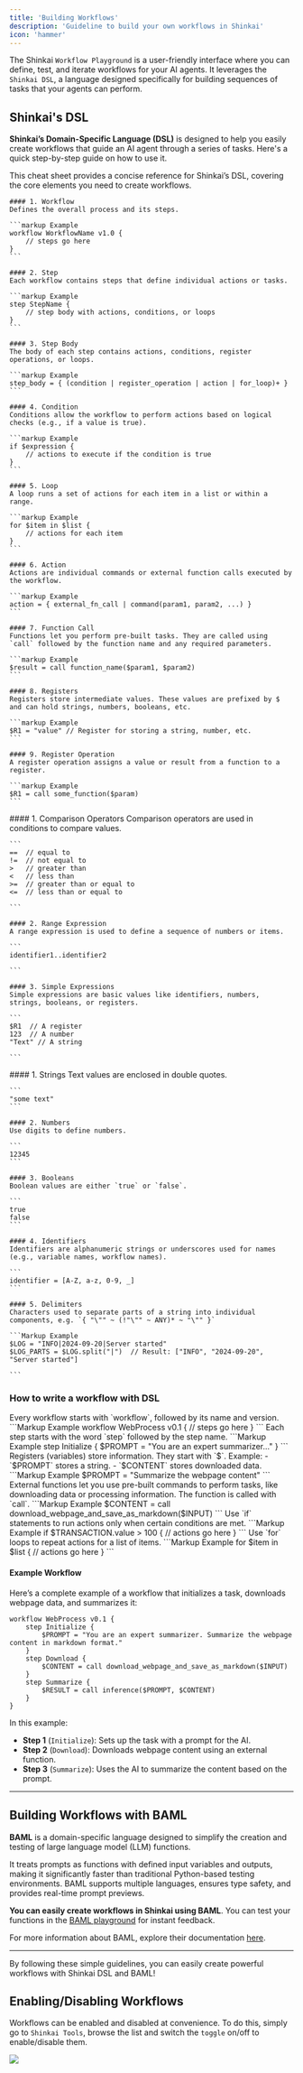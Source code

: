 ```yaml
---
title: 'Building Workflows'
description: 'Guideline to build your own workflows in Shinkai'
icon: 'hammer'
---
```


The Shinkai `Workflow Playground` is a user-friendly interface where you can define, test, and iterate workflows for your AI agents. 
It leverages the `Shinkai DSL`, a language designed specifically for building sequences of tasks that your agents can perform.


## Shinkai's DSL

**Shinkai’s Domain-Specific Language (DSL)** is designed to help you easily create workflows that guide an AI agent through a series of tasks. 
Here's a quick step-by-step guide on how to use it. 



<Expandable title="DSL Syntax Cheat Sheet">
    This cheat sheet provides a concise reference for Shinkai’s DSL, covering the core elements you need to create workflows.

    #### 1. Workflow
    Defines the overall process and its steps.

    ```markup Example
    workflow WorkflowName v1.0 {
        // steps go here
    }
    ```

    #### 2. Step
    Each workflow contains steps that define individual actions or tasks.

    ```markup Example
    step StepName {
        // step body with actions, conditions, or loops
    }
    ```

    #### 3. Step Body
    The body of each step contains actions, conditions, register operations, or loops.

    ```markup Example
    step_body = { (condition | register_operation | action | for_loop)+ }
    ```
    
    #### 4. Condition
    Conditions allow the workflow to perform actions based on logical checks (e.g., if a value is true).

    ```markup Example
    if $expression {
        // actions to execute if the condition is true
    }
    ```

    #### 5. Loop
    A loop runs a set of actions for each item in a list or within a range.

    ```markup Example
    for $item in $list {
        // actions for each item
    }
    ```

    #### 6. Action
    Actions are individual commands or external function calls executed by the workflow.

    ```markup Example
    action = { external_fn_call | command(param1, param2, ...) }
    ```

    #### 7. Function Call
    Functions let you perform pre-built tasks. They are called using `call` followed by the function name and any required parameters.

    ```markup Example
    $result = call function_name($param1, $param2)
    ```

    #### 8. Registers
    Registers store intermediate values. These values are prefixed by $ and can hold strings, numbers, booleans, etc.

    ```markup Example
    $R1 = "value" // Register for storing a string, number, etc.
    ```

    #### 9. Register Operation
    A register operation assigns a value or result from a function to a register.

    ```markup Example
    $R1 = call some_function($param)
    ```

  </Expandable>

 <Expandable title="Expression Components">
    #### 1. Comparison Operators
    Comparison operators are used in conditions to compare values.

    ```
    ==  // equal to
    !=  // not equal to
    >   // greater than
    <   // less than
    >=  // greater than or equal to
    <=  // less than or equal to

    ```

    #### 2. Range Expression
    A range expression is used to define a sequence of numbers or items.

    ```
    identifier1..identifier2

    ```

    #### 3. Simple Expressions
    Simple expressions are basic values like identifiers, numbers, strings, booleans, or registers.

    ```
    $R1  // A register
    123  // A number
    "Text" // A string

    ```


 </Expandable>

 <Expandable title="Data Types and Literals">
    #### 1. Strings
    Text values are enclosed in double quotes.

    ```
    "some text"
    ```

    #### 2. Numbers
    Use digits to define numbers.

    ```
    12345
    ```

    #### 3. Booleans
    Boolean values are either `true` or `false`.

    ```
    true
    false
    ```

    #### 4. Identifiers
    Identifiers are alphanumeric strings or underscores used for names (e.g., variable names, workflow names).

    ```
    identifier = [A-Z, a-z, 0-9, _]
    ```

    #### 5. Delimiters
    Characters used to separate parts of a string into individual components, e.g. `{ "\"" ~ (!"\"" ~ ANY)* ~ "\"" }`

    ```Markup Example
    $LOG = "INFO|2024-09-20|Server started"
    $LOG_PARTS = $LOG.split("|")  // Result: ["INFO", "2024-09-20", "Server started"]

    ```

 </Expandable>

### How to write a workflow with DSL

<Steps titleSize="h3">
  <Step title="Defining a workflow">
    Every workflow starts with `workflow`, followed by its name and version.
    ```Markup Example
    workflow WebProcess v0.1 {
        // steps go here
    }
    ```
  </Step>
  <Step title="Adding Steps">
    Each step starts with the word `step` followed by the step name.
    ```Markup Example
    step Initialize {
        $PROMPT = "You are an expert summarizer..."
    }
    ```
  </Step>
  <Step title="Using Registers (Variables)">
    Registers (variables) store information. They start with `$`.
    Example:
        - `$PROMPT` stores a string.
        - `$CONTENT` stores downloaded data.
    ```Markup Example
        $PROMPT = "Summarize the webpage content"
    ```
  </Step>
  <Step title="Calling External Functions">
    External functions let you use pre-built commands to perform tasks, like downloading data or processing information. The function is called with `call`.
    ```Markup Example
        $CONTENT = call download_webpage_and_save_as_markdown($INPUT)
    ```
  </Step>
  <Step title="Conditions">
    Use `if` statements to run actions only when certain conditions are met.
    ```Markup Example
    if $TRANSACTION.value > 100 {
        // actions go here
    }
    ```
  </Step>
  <Step title="Loops">
    Use `for` loops to repeat actions for a list of items.
    ```Markup Example
    for $item in $list {
        // actions go here
    }
    ```
  </Step>

</Steps>

#### Example Workflow
Here’s a complete example of a workflow that initializes a task, downloads webpage data, and summarizes it:
```
workflow WebProcess v0.1 {
    step Initialize {
        $PROMPT = "You are an expert summarizer. Summarize the webpage content in markdown format."
    }
    step Download {
        $CONTENT = call download_webpage_and_save_as_markdown($INPUT)
    }
    step Summarize {
        $RESULT = call inference($PROMPT, $CONTENT)
    }
}
```
In this example:

- **Step 1** (`Initialize`): Sets up the task with a prompt for the AI.
- **Step 2** (`Download`): Downloads webpage content using an external function.
- **Step 3** (`Summarize`): Uses the AI to summarize the content based on the prompt.


------
## Building Workflows with BAML
**BAML** is a domain-specific language designed to simplify the creation and testing of large language model (LLM) functions. 

It treats prompts as functions with defined input variables and outputs, making it significantly faster than traditional Python-based testing environments. BAML supports multiple languages, ensures type safety, and provides real-time prompt previews. 

**You can easily create workflows in Shinkai using BAML**. You can test your functions in the [BAML playground](https://www.promptfiddle.com/) for instant feedback. 

For more information about BAML, explore their documentation [here](https://docs.boundaryml.com/docs/get-started/what-is-baml).

------
By following these simple guidelines, you can easily create powerful workflows with Shinkai DSL and BAML!

## Enabling/Disabling Workflows
Workflows can be enabled and disabled at convenience. To do this, simply go to `Shinkai Tools`, browse the list and switch the `toggle` on/off to enable/disable them. 

<Frame>
  <img src="/images/enable-tools.jpg"  style={{ borderRadius: '0.5rem' }}/>
</Frame>


